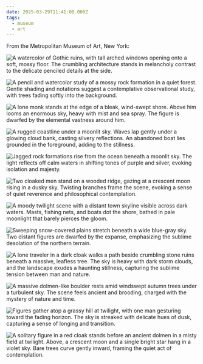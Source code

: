 ```yaml
---
date: 2025-03-29T11:41:00.000Z
tags:
  - museum
  - art
---
```

From the Metropolitan Museum of Art, New York:

![A watercolor of Gothic ruins, with tall arched windows opening onto a soft, mossy floor. The crumbling architecture stands in melancholy contrast to the delicate penciled details at the side.](/assets/art/20250329-monastery-ruins.jpg "<i>Monastery Ruins at Oybin</i>, by Caspar David Friedrich")

![A pencil and watercolor study of a mossy rock formation in a quiet forest. Gentle shading and notations suggest a contemplative observational study, with trees fading softly into the background.](/assets/art/20250329-rock-forest-path.jpg "<i>Rocks along a Forest Path</i>, by Caspar David Friedrich")

![A lone monk stands at the edge of a bleak, wind-swept shore. Above him looms an enormous sky, heavy with mist and sea spray. The figure is dwarfed by the elemental vastness around him.](/assets/art/20250329-monk-sea.jpg "<i>Monk by the Sea</i>, by Caspar David Friedrich")

![A rugged coastline under a moonlit sky. Waves lap gently under a glowing cloud bank, casting silvery reflections. An abandoned boat lies grounded in the foreground, adding to the stillness.](/assets/art/20250329-north-sea.jpg "<i>The North Sea in Moonlight</i>, by Caspar David Friedrich")

![Jagged rock formations rise from the ocean beneath a moonlit sky. The light reflects off calm waters in shifting tones of purple and silver, evoking isolation and majesty.](/assets/art/20250329-rocky-reef.jpg "<i>Rocky Reef off the Seacoast</i>, by Caspar David Friedrich")

![Two cloaked men stand on a wooded ridge, gazing at a crescent moon rising in a dusky sky. Twisting branches frame the scene, evoking a sense of quiet reverence and philosophical contemplation.](/assets/art/20250329-contemplating-moon.jpg "<i>Two Men Contemplating the Moon</i>, by Caspar David Friedrich")

![A moody twilight scene with a distant town skyline visible across dark waters. Masts, fishing nets, and boats dot the shore, bathed in pale moonlight that barely pierces the gloom.](/assets/art/20250329-greifswald-moonlight.jpg "<i>Greifswald in Moonlight</i>, by Caspar David Friedrich")

![Sweeping snow-covered plains stretch beneath a wide blue-gray sky. Two distant figures are dwarfed by the expanse, emphasizing the sublime desolation of the northern terrain.](/assets/art/20250329-northern-landscape.jpg "<i>Northern Landscape, Spring</i>, by Caspar David Friedrich")

![A lone traveler in a dark cloak walks a path beside crumbling stone ruins beneath a massive, leafless tree. The sky is heavy with dark storm clouds, and the landscape exudes a haunting stillness, capturing the sublime tension between man and nature.](/assets/art/20250329-wanderer-storm.jpg "<i>Wanderer in the Storm</i>, by Caspar David Friedrich")

![A massive dolmen-like boulder rests amid windswept autumn trees under a turbulent sky. The scene feels ancient and brooding, charged with the mystery of nature and time.](/assets/art/20250329-dolmen-autumn.jpg "<i>Dolmen in Autumn</i>, by Caspar David Friedrich")

![Figures gather atop a grassy hill at twilight, with one man gesturing toward the fading horizon. The sky is streaked with delicate hues of dusk, capturing a sense of longing and transition.](/assets/art/20250329-evening-star.jpg "<i>The Evening Star</i>, by Caspar David Friedrich")

![A solitary figure in a red cloak stands before an ancient dolmen in a misty field at twilight. Above, a crescent moon and a single bright star hang in a violet sky. Bare trees curve gently inward, framing the quiet act of contemplation.](/assets/art/20250329-walk-dusk.jpg "<i>A Walk at Dusk</i>, by Caspar David Friedrich")